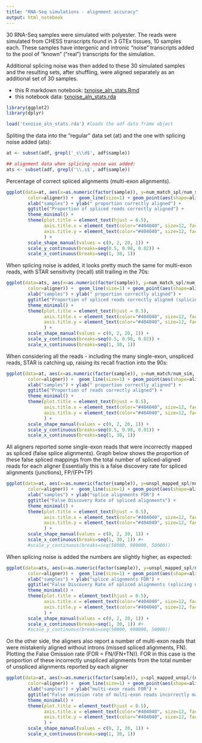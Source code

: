 ---
title: "RNA-Seq simulations - alignment accuracy"
output: html_notebook
---

30 RNA-Seq samples were simulated with polyester. The reads were simulated from CHESS transcripts found in 3 GTEx tissues, 10 samples each.
These samples have intergenic and intronic "noise" transcripts added to the pool of "known" ("real") transcripts for the simulation.

Additional splicing noise was then added to these 30 simulated samples and the resulting sets, after shuffling, were aligned separately as an additional set of 30 samples.

* this R markdown notebook: [txnoise_aln_stats.Rmd](txnoise_aln_stats.Rmd)
* this notebook data: [txnoise_aln_stats.rda](txnoise_aln_stats.rda)

```{r, fig.width=20,fig.height=11}

library(ggplot2)
library(dplyr)

load('txnoise_aln_stats.rda') #loads the adf data frame object

```

Spliting the data into the "regular" data set (at) and the one with splicing noise added (ats):
```{r}
at <- subset(adf, grepl('_s\\d$', adf$sample)) 

## alignment data when splicing noise was added:
ats <- subset(adf, grepl('\\.s$', adf$sample))

```


Percentage of correct spliced alignments (multi-exon alignments). 

```{r, fig.width=11,fig.height=6}
ggplot(data=at, aes(x=as.numeric(factor(sample)), y=num_match_spl/num_sim_spl, group=aligner,
        color=aligner)) +  geom_line(size=1) + geom_point(aes(shape=aligner), size=2.4) + 
        xlab("samples") + ylab(" proportion correctly aligned") + 
        ggtitle("Proportion of spliced reads correctly aligned") +
        theme_minimal() +
        theme(plot.title = element_text(hjust = 0.5),
              axis.title.x = element_text(color="#404040", size=12, face="bold", margin=(margin(t=8))),
              axis.title.y = element_text(color="#404040", size=12, face="bold", margin=(margin(r=8)))
              ) +
        scale_shape_manual(values = c(0, 2, 20, 1)) +
        scale_y_continuous(breaks=seq(0.5, 0.98, 0.02)) +
        scale_x_continuous(breaks=seq(1, 30, 1))

```
When splicing noise is added, it looks pretty much the same for multi-exon reads, with STAR sensitivity (recall) still trailing in the 70s:

```{r, fig.width=11,fig.height=6}
ggplot(data=ats, aes(x=as.numeric(factor(sample)), y=num_match_spl/num_sim_spl, group=aligner,
        color=aligner)) +  geom_line(size=1) + geom_point(aes(shape=aligner), size=2.4) + 
        xlab("samples") + ylab(" proportion correctly aligned") + 
        ggtitle("Proportion of spliced reads correctly aligned (splicing noise added)") +
        theme_minimal() +
        theme(plot.title = element_text(hjust = 0.5),
              axis.title.x = element_text(color="#404040", size=12, face="bold", margin=(margin(t=8))),
              axis.title.y = element_text(color="#404040", size=12, face="bold", margin=(margin(r=8)))
              ) +
        scale_shape_manual(values = c(0, 2, 20, 1)) +
        scale_y_continuous(breaks=seq(0.5, 0.98, 0.02)) +
        scale_x_continuous(breaks=seq(1, 30, 1))
```

When considering all the reads - including the many single-exon, unspliced reads, STAR is catching up, raising its recall fraction into the 90s:

```{r, fig.width=11,fig.height=6}
ggplot(data=at, aes(x=as.numeric(factor(sample)), y=num_match/num_sim, group=aligner,
        color=aligner)) +  geom_line(size=1) + geom_point(aes(shape=aligner), size=2.4) + 
        xlab("samples") + ylab(" proportion correctly aligned") + 
        ggtitle("Proportion of reads correctly aligned") +
        theme_minimal() +
        theme(plot.title = element_text(hjust = 0.5),
              axis.title.x = element_text(color="#404040", size=12, face="bold", margin=(margin(t=8))),
              axis.title.y = element_text(color="#404040", size=12, face="bold", margin=(margin(r=8)))
              ) +
        scale_shape_manual(values = c(0, 2, 20, 1)) +
        scale_y_continuous(breaks=seq(0.5, 0.98, 0.01)) +
        scale_x_continuous(breaks=seq(1, 30, 1))
```

All aligners reported some single-exon reads that were incorrectly mapped as spliced (false splice alignments).
Graph below shows the proportion of these false spliced mappings from the total number of spliced-aligned reads for each aligner
Essentially this is a false discovery rate for spliced alignments (junctions), FP/(FP+TP)

```{r, fig.width=11,fig.height=6}
ggplot(data=at, aes(x=as.numeric(factor(sample)), y=unspl_mapped_spl/num_aligned_spl, group=aligner,
        color=aligner)) +  geom_line(size=1) + geom_point(aes(shape=aligner), size=2.4) + 
        xlab("samples") + ylab("splice alignments FDR") + 
        ggtitle("False Discovery Rate of spliced alignments") +
        theme_minimal() +
        theme(plot.title = element_text(hjust = 0.5),
              axis.title.x = element_text(color="#404040", size=12, face="bold", margin=(margin(t=8))),
              axis.title.y = element_text(color="#404040", size=12, face="bold", margin=(margin(r=8)))
              ) +
        scale_shape_manual(values = c(0, 2, 20, 1)) +
        scale_x_continuous(breaks=seq(1, 30, 1)) #+
        #scale_y_continuous(breaks=seq(50000, 900000, 50000))

```

When splicing noise is added the numbers are slightly higher, as expected:

```{r, fig.width=11,fig.height=6}
ggplot(data=ats, aes(x=as.numeric(factor(sample)), y=unspl_mapped_spl/num_aligned_spl, group=aligner,
        color=aligner)) +  geom_line(size=1) + geom_point(aes(shape=aligner), size=2.4) + 
        xlab("samples") + ylab("splice alignments FDR") + 
        ggtitle("False Discovery Rate of spliced alignments (splicing noise added)") +
        theme_minimal() +
        theme(plot.title = element_text(hjust = 0.5),
              axis.title.x = element_text(color="#404040", size=12, face="bold", margin=(margin(t=8))),
              axis.title.y = element_text(color="#404040", size=12, face="bold", margin=(margin(r=8)))
              ) +
        scale_shape_manual(values = c(0, 2, 20, 1)) +
        scale_x_continuous(breaks=seq(1, 30, 1)) #+
        #scale_y_continuous(breaks=seq(50000, 900000, 50000))

```


On the other side, the aligners also report a number of multi-exon reads that were mistakenly aligned without introns
(missed spliced alignments, FN). Plotting the False Omission rate (FOR = FN/(FN+TN)). FOR in this case is the proportion of
these incorrectly unspliced alignments from the total number of unspliced alignments reported by each aligner

```{r, fig.width=11,fig.height=6}
ggplot(data=at, aes(x=as.numeric(factor(sample)), y=spl_mapped_unspl/(num_aligned-num_aligned_spl), group=aligner,
        color=aligner)) +  geom_line(size=1) + geom_point(aes(shape=aligner), size=2.4) + 
        xlab("samples") + ylab("multi-exon reads FOR") + 
        ggtitle("False omission rate of multi-exon reads incorrectly mapped as unspliced") +
        theme_minimal() +
        theme(plot.title = element_text(hjust = 0.5),
              axis.title.x = element_text(color="#404040", size=12, face="bold", margin=(margin(t=8))),
              axis.title.y = element_text(color="#404040", size=12, face="bold", margin=(margin(r=8)))
              ) +
        scale_shape_manual(values = c(0, 2, 20, 1)) +
        scale_x_continuous(breaks=seq(1, 30, 1)) 
```